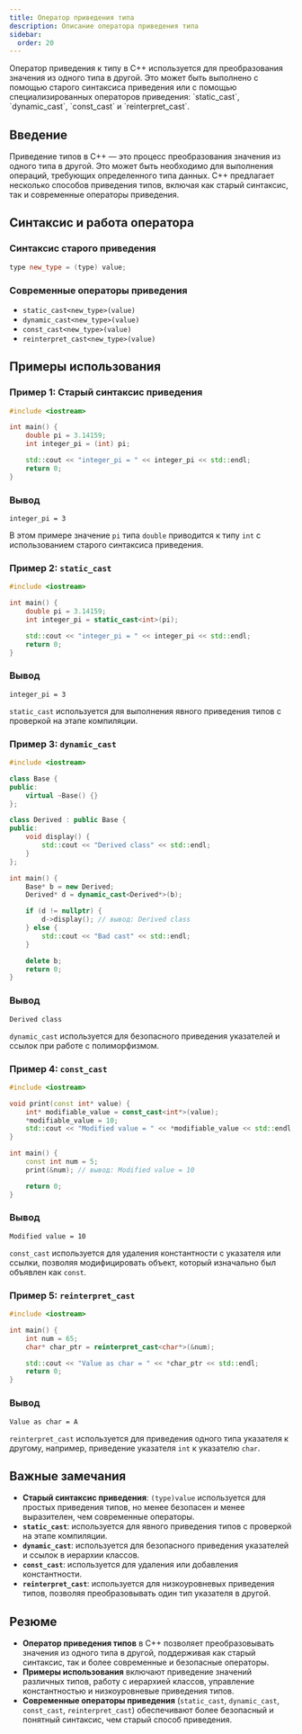 ```yaml
---
title: Оператор приведения типа
description: Описание оператора приведения типа
sidebar:
  order: 20
---
```



<Aside>
Оператор приведения к типу в C++ используется для преобразования значения из одного типа в другой. Это может быть выполнено с помощью старого синтаксиса приведения или с помощью специализированных операторов приведения: `static_cast`, `dynamic_cast`, `const_cast` и `reinterpret_cast`.
</Aside>

## Введение
Приведение типов в C++ — это процесс преобразования значения из одного типа в другой. Это может быть необходимо для выполнения операций, требующих определенного типа данных. C++ предлагает несколько способов приведения типов, включая как старый синтаксис, так и современные операторы приведения.

## Синтаксис и работа оператора

### Синтаксис старого приведения
```cpp
type new_type = (type) value;
```

### Современные операторы приведения
- `static_cast<new_type>(value)`
- `dynamic_cast<new_type>(value)`
- `const_cast<new_type>(value)`
- `reinterpret_cast<new_type>(value)`

## Примеры использования

### Пример 1: Старый синтаксис приведения
```cpp
#include <iostream>

int main() {
    double pi = 3.14159;
    int integer_pi = (int) pi;

    std::cout << "integer_pi = " << integer_pi << std::endl;
    return 0;
}
```

### Вывод
```
integer_pi = 3
```
В этом примере значение `pi` типа `double` приводится к типу `int` с использованием старого синтаксиса приведения.

### Пример 2: `static_cast`
```cpp
#include <iostream>

int main() {
    double pi = 3.14159;
    int integer_pi = static_cast<int>(pi);

    std::cout << "integer_pi = " << integer_pi << std::endl;
    return 0;
}
```

### Вывод
```
integer_pi = 3
```
`static_cast` используется для выполнения явного приведения типов с проверкой на этапе компиляции.

### Пример 3: `dynamic_cast`
```cpp
#include <iostream>

class Base {
public:
    virtual ~Base() {}
};

class Derived : public Base {
public:
    void display() {
        std::cout << "Derived class" << std::endl;
    }
};

int main() {
    Base* b = new Derived;
    Derived* d = dynamic_cast<Derived*>(b);

    if (d != nullptr) {
        d->display(); // вывод: Derived class
    } else {
        std::cout << "Bad cast" << std::endl;
    }

    delete b;
    return 0;
}
```

### Вывод
```
Derived class
```
`dynamic_cast` используется для безопасного приведения указателей и ссылок при работе с полиморфизмом.

### Пример 4: `const_cast`
```cpp
#include <iostream>

void print(const int* value) {
    int* modifiable_value = const_cast<int*>(value);
    *modifiable_value = 10;
    std::cout << "Modified value = " << *modifiable_value << std::endl;
}

int main() {
    const int num = 5;
    print(&num); // вывод: Modified value = 10

    return 0;
}
```

### Вывод
```
Modified value = 10
```
`const_cast` используется для удаления константности с указателя или ссылки, позволяя модифицировать объект, который изначально был объявлен как `const`.

### Пример 5: `reinterpret_cast`
```cpp
#include <iostream>

int main() {
    int num = 65;
    char* char_ptr = reinterpret_cast<char*>(&num);

    std::cout << "Value as char = " << *char_ptr << std::endl;
    return 0;
}
```

### Вывод
```
Value as char = A
```
`reinterpret_cast` используется для приведения одного типа указателя к другому, например, приведение указателя `int` к указателю `char`.

## Важные замечания

- **Старый синтаксис приведения**: `(type)value` используется для простых приведения типов, но менее безопасен и менее выразителен, чем современные операторы.
- **`static_cast`**: используется для явного приведения типов с проверкой на этапе компиляции.
- **`dynamic_cast`**: используется для безопасного приведения указателей и ссылок в иерархии классов.
- **`const_cast`**: используется для удаления или добавления константности.
- **`reinterpret_cast`**: используется для низкоуровневых приведения типов, позволяя преобразовывать один тип указателя в другой.

## Резюме

- **Оператор приведения типов** в C++ позволяет преобразовывать значения из одного типа в другой, поддерживая как старый синтаксис, так и более современные и безопасные операторы.
- **Примеры использования** включают приведение значений различных типов, работу с иерархией классов, управление константностью и низкоуровневые приведения типов.
- **Современные операторы приведения** (`static_cast`, `dynamic_cast`, `const_cast`, `reinterpret_cast`) обеспечивают более безопасный и понятный синтаксис, чем старый способ приведения.
